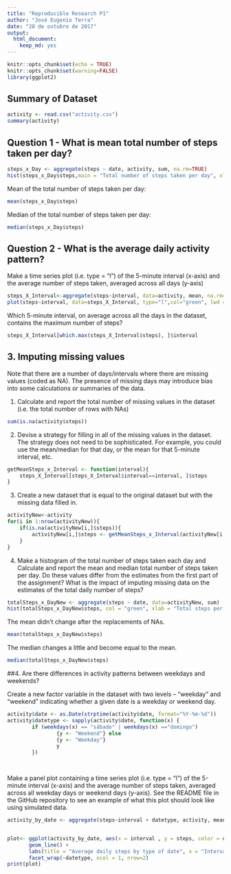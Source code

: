 ---
title: "Reproducible Research P1"
author: "José Eugenio Terra"
date: "28 de outubro de 2017"
output: 
  html_document: 
    keep_md: yes
---

```{r setup, include=FALSE}
knitr::opts_chunk$set(echo = TRUE)
knitr::opts_chunk$set(warning=FALSE)
library(ggplot2)
```

## Summary of Dataset
```{r}
activity <- read.csv("activity.csv")
summary(activity)
```

## Question 1 - What is mean total number of steps taken per day?

```{r}
steps_x_Day <- aggregate(steps ~ date, activity, sum, na.rm=TRUE)
hist(steps_x_Day$steps,main = "Total number of steps taken per day", xlab = "Total steps taken per day", col = "green",ylim = c(0,30))
```

Mean of the total number of steps taken per day:
```{r}
mean(steps_x_Day$steps)
```

Median of the total number of steps taken per day:
```{r}
median(steps_x_Day$steps)

```

## Question 2 - What is the average daily activity pattern?

Make a time series plot (i.e. type = “l”) of the 5-minute interval (x-axis) and the average number of steps taken, averaged across all days (y-axis)


```{r}
steps_X_Interval<-aggregate(steps~interval, data=activity, mean, na.rm=TRUE)
plot(steps~interval, data=steps_X_Interval, type="l",col="green", lwd = 2, xlab="Interval", ylab="Average number of steps", main="Average number of steps per intervals")
```


Which 5-minute interval, on average across all the days in the dataset, contains the maximum number of steps?

```{r}
steps_X_Interval[which.max(steps_X_Interval$steps), ]$interval

```

## 3. Imputing missing values

Note that there are a number of days/intervals where there are missing values (coded as NA). The presence of missing days may introduce bias into some calculations or summaries of the data.

1. Calculate and report the total number of missing values in the dataset (i.e. the total number of rows with NAs)

```{r}
sum(is.na(activity$steps))
```


2. Devise a strategy for filling in all of the missing values in the dataset. The strategy does not need to be sophisticated. For example, you could use the mean/median for that day, or the mean for that 5-minute interval, etc.

```{r}
getMeanSteps_x_Interval <- function(interval){
    steps_X_Interval[steps_X_Interval$interval==interval, ]$steps
}
```

3. Create a new dataset that is equal to the original dataset but with the missing data filled in.

```{r}
activityNew<-activity
for(i in 1:nrow(activityNew)){
    if(is.na(activityNew[i,]$steps)){
        activityNew[i,]$steps <- getMeanSteps_x_Interval(activityNew[i,]$interval)
    }
}
```

4. Make a histogram of the total number of steps taken each day and Calculate and report the mean and median total number of steps taken per day. Do these values differ from the estimates from the first part of the assignment? What is the impact of imputing missing data on the estimates of the total daily number of steps?

```{r}
totalSteps_x_DayNew <- aggregate(steps ~ date, data=activityNew, sum)
hist(totalSteps_x_DayNew$steps, col = "green", xlab = "Total steps per day", ylim = c(0,30), main = "Total number of steps taken each day")
```


The mean didn’t change after the replacements of NAs.

```{r}
mean(totalSteps_x_DayNew$steps)
```

The median changes a little and become equal to the mean.

```{r}
median(totalSteps_x_DayNew$steps)
```

##4. Are there differences in activity patterns between weekdays and weekends?

Create a new factor variable in the dataset with two levels – “weekday” and “weekend” indicating whether a given date is a weekday or weekend day.
```{r}
activity$date <- as.Date(strptime(activity$date, format="%Y-%m-%d"))
activity$datetype <- sapply(activity$date, function(x) {
        if (weekdays(x) == "sábado" | weekdays(x) =="domingo") 
                {y <- "Weekend"} else 
                {y <- "Weekday"}
                y
        })

      
```

Make a panel plot containing a time series plot (i.e. type = “l”) of the 5-minute interval (x-axis) and the average number of steps taken, averaged across all weekday days or weekend days (y-axis). See the README file in the GitHub repository to see an example of what this plot should look like using simulated data.

```{r}
activity_by_date <- aggregate(steps~interval + datetype, activity, mean, na.rm = TRUE)


plot<- ggplot(activity_by_date, aes(x = interval , y = steps, color = datetype)) +
       geom_line() +
       labs(title = "Average daily steps by type of date", x = "Interval", y = "Average number of steps") +
       facet_wrap(~datetype, ncol = 1, nrow=2)
print(plot)


```


